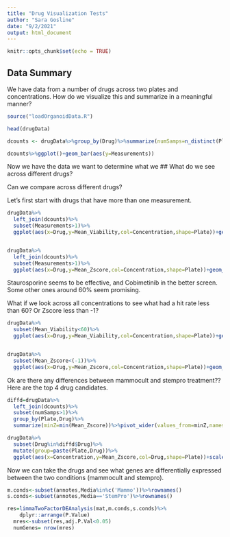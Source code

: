 ---
title: "Drug Visualization Tests"
author: "Sara Gosline"
date: "9/2/2021"
output: html_document
---

```{r setup, include=FALSE}
knitr::opts_chunk$set(echo = TRUE)
```

## Data Summary

We have data from a number of drugs across two plates and concentrations. How do we visualize this and summarize in a meaningful manner? 

```{r get data, warning=FALSE}
source("loadOrganoidData.R")

head(drugData)

dcounts <- drugData%>%group_by(Drug)%>%summarize(numSamps=n_distinct(Plate),Measurements=n_distinct(Concentration))%>%arrange(Drug)

dcounts%>%ggplot()+geom_bar(aes(y=Measurements))

```

Now we have the data we want to determine what we
## What do we see across different drugs?

Can we compare across different drugs? 

Let's first start with drugs that have more than one measurement.


```{r pressure, warning=FALSE}

drugData%>%
  left_join(dcounts)%>%
  subset(Measurements>1)%>%
  ggplot(aes(x=Drug,y=Mean_Viability,col=Concentration,shape=Plate))+geom_jitter()+scale_x_discrete(guide = guide_axis(angle = 90))+scale_colour_gradient(low=pal[1],high=pal[2])+ggtitle('Drugs with more than one concentration')


drugData%>%
  left_join(dcounts)%>%
  subset(Measurements>1)%>%
  ggplot(aes(x=Drug,y=Mean_Zscore,col=Concentration,shape=Plate))+geom_jitter()+scale_x_discrete(guide = guide_axis(angle = 90))+scale_colour_gradient(low=pal[1],high=pal[2])+ggtitle('Drugs with more than one concentration')

```

Staurosporine seems to be effective, and Cobimetinib in the better screen. Some other ones around 60% seem promising. 

What if we look across all concentrations to see what had a hit rate less than 60? Or Zscore less than -1?

```{r hit rate, warning=FALSE}

drugData%>%
  subset(Mean_Viability<60)%>%
  ggplot(aes(x=Drug,y=Mean_Viability,col=Concentration,shape=Plate))+geom_jitter()+scale_x_discrete(guide = guide_axis(angle = 90))+scale_colour_gradient(low=pal[1],high=pal[2])+ggtitle('Drugs with more than 40% effect')


drugData%>%
  subset(Mean_Zscore<(-1))%>%
  ggplot(aes(x=Drug,y=Mean_Zscore,col=Concentration,shape=Plate))+geom_jitter()+scale_x_discrete(guide = guide_axis(angle = 90))+scale_colour_gradient(low=pal[1],high=pal[2])+ggtitle('Drugs with Z score lower than -1')
```

Ok are there any differences between mammocult and stempro treatment?? Here are the top 4 drug candidates.

```{r diff}

diffd=drugData%>%
  left_join(dcounts)%>%
  subset(numSamps>1)%>%
  group_by(Plate,Drug)%>%
  summarize(minZ=min(Mean_Zscore))%>%pivot_wider(values_from=minZ,names_from = Plate)%>%mutate(diff=abs(`NF1 PP14 S-C`-`NF1 PP14 M-C`))%>%arrange(diff)

drugData%>%
  subset(Drug%in%diffd$Drug)%>%
  mutate(group=paste(Plate,Drug))%>%
  ggplot(aes(x=Concentration,y=Mean_Zscore,col=Drug,shape=Plate))+scale_color_manual(values=pal)+geom_point()+geom_line(aes(group=group,alpha=0.6))+ggtitle("Differences between treatments")

```

Now we can take the drugs and see what genes are differentially expressed between the two conditions (mammocult and stempro). 

```{r difex}

m.conds<-subset(annotes,Media%in%c('Mammo'))%>%rownames()
s.conds<-subset(annotes,Media=='StemPro')%>%rownames()

res=limmaTwoFactorDEAnalysis(mat,m.conds,s.conds)%>%
    dplyr::arrange(P.Value)
  mres<-subset(res,adj.P.Val<0.05)
  numGenes= nrow(mres)

```
